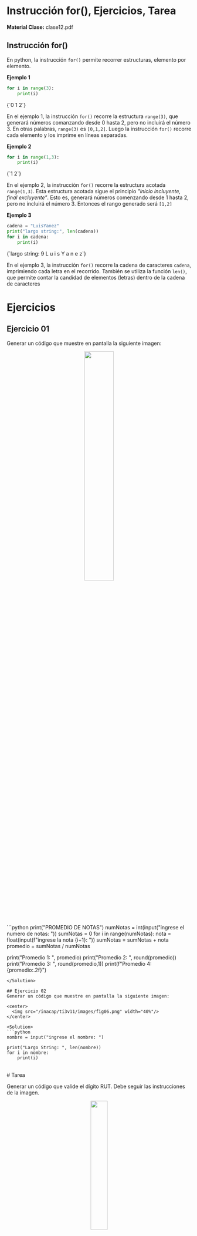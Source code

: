 
# Instrucción for(), Ejercicios, Tarea
**Material Clase:** <ExternalLink href="/inacap/ti3v11/docs/clase12.pdf">clase12.pdf</ExternalLink>

## Instrucción for()
En python, la instrucción `for()` permite recorrer estructuras, elemento por elemento.

**Ejemplo 1**
```python
for i in range(3):
    print(i)
```
<TerminalOutput withBg>
{`0
1
2`}
</TerminalOutput>

En el ejemplo 1, la instrucción `for()` recorre la estructura `range(3)`, que generará números comanzando desde 0 hasta 2, pero no incluirá el número 3. En otras palabras, `range(3)` es `[0,1,2]`. Luego la instrucción `for()` recorre cada elemento y los imprime en líneas separadas.

**Ejemplo 2**
```python
for i in range(1,3):
	print(i)
```
<TerminalOutput withBg>
{`1
2`}
</TerminalOutput>

En el ejemplo 2, la instrucción `for()` recorre la estructura acotada `range(1,3)`. Esta estructura acotada sigue el principio *"inicio incluyente, final excluyente"*. Esto es, generará números comenzando desde 1 hasta 2, pero no incluirá el número 3. Entonces el rango generado será `[1,2]`

**Ejemplo 3**
```python
cadena = "LuisYanez"
print("largo string:", len(cadena))
for i in cadena:
	print(i)
```
<TerminalOutput withBg>
{`largo string: 9
L
u
i
s
Y
a
n
e
z`}
</TerminalOutput>

En el ejemplo 3, la instrucción `for()` recorre la cadena de caracteres `cadena`, imprimiendo cada letra en el recorrido. También se utiliza la función `len()`, que permite contar la candidad de elementos (letras) dentro de la cadena de caracteres

# Ejercicios

## Ejercicio 01

Generar un código que muestre en pantalla la siguiente imagen:

<center>
  <img src="/inacap/ti3v11/images/fig05.png" width="40%" />
</center>

<Solution>
```python
print("PROMEDIO DE NOTAS")
numNotas = int(input("ingrese el numero de notas: "))
sumNotas = 0
for i in range(numNotas):
    nota = float(input(f"ingrese la nota {i+1}: "))
    sumNotas = sumNotas + nota
promedio = sumNotas / numNotas

print("Promedio 1: ", promedio)
print("Promedio 2: ", round(promedio))
print("Promedio 3: ", round(promedio,1))
print(f"Promedio 4: {promedio:.2f}")
```
</Solution>

## Ejercicio 02
Generar un código que muestre en pantalla la siguiente imagen:

<center>
  <img src="/inacap/ti3v11/images/fig06.png" width="40%"/>
</center>

<Solution>
```python
nombre = input("ingrese el nombre: ")

print("Largo String: ", len(nombre))
for i in nombre:
    print(i)
```
</Solution>

<br/>
# Tarea

Generar un código que valide el dígito RUT. Debe seguir las instrucciones de la imagen.

<center>
  <img src="/inacap/ti3v11/images/fig07.png" width="30%" />
</center>

<Solution>
```python
print()
print('------------------------------')
print('Operación de validación de rut')
print('------------------------------')
print()

rut = input('Ingrese rut: ')
print()
print('Rut:', end=' ')

# eliminar '.'
aux = ''
for i in rut:
    if (i != '.'):
        aux += i
        print(i,end=' ')

# eliminar '-'
digito = ''
for i in aux:
    digito = digito + i if (i != '-') else digito

# eliminar num verificador y conv. a entero
digito = int(digito[:-1])

# multiplicar 'digito invertida' por factor 2,...,7,2,...,7 y sumarlas
suma = 0
factor = 2
print() #restaurar a modo salto linea
print() #salto linea
while (digito > 0):
    print(f'{digito%10} * {factor} = {digito%10 * factor}')
    suma += (digito % 10) * factor
    digito = int(digito / 10)
    factor = 2 if (factor == 7) else factor + 1
print()
print('SUMA:',suma)

# división por 11
print()
print(f'DIVISION: {suma} / 11 = {suma/11}')

# tomar solo decimales
digito = (suma/11) - int(suma/11)

# despejar 'digito'
print()
print(f'Dígito: ( 11 - ( 11 * ({digito}) ) )')
print(f'Dígito: ( 11 - ({11 * digito}) )')
print(f'Dígito: ({11-(11 * digito)})')
print(f'Dígito: {round(11-(11 * digito))}')
digito = round(11-(11 * digito))

# caso especial: 'digito = 10 o 11'
digito = 'K' if (digito == 10) else 0 if (digito == 11) else digito
print(f'Dígito: {digito}') if digito in ['K',0] else None
```
</Solution>
